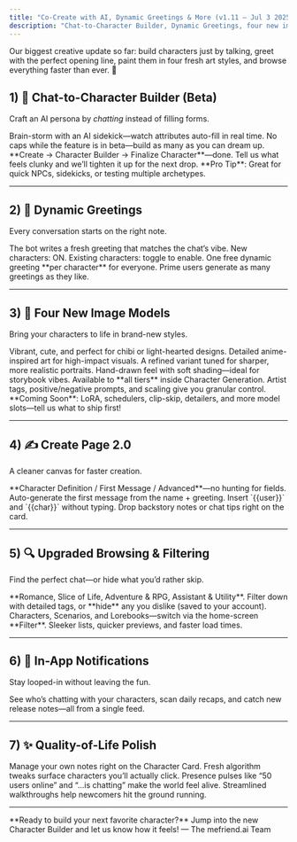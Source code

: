 ```yaml
---
title: "Co-Create with AI, Dynamic Greetings & More (v1.11 – Jul 3 2025)"
description: "Chat-to-Character Builder, Dynamic Greetings, four new image models, a re-imagined Create page, smarter discovery, notifications, and quality-of-life polish."
---
```


<Tabs>
  <Tab title="What's New">
    Our biggest creative update so far: build characters just by talking, greet with the perfect opening line, paint them in four fresh art styles, and browse everything faster than ever. 🚀
  </Tab>
</Tabs>

## 1) 🧠 Chat-to-Character Builder (Beta)

Craft an AI persona by *chatting* instead of filling forms.

<CardGroup cols={2}>
  <Card title="Talk, Don’t Type" icon="chat">
    Brain-storm with an AI sidekick—watch attributes auto-fill in real time.
  </Card>
  <Card title="Zero Limits (for Now)" icon="infinity">
    No caps while the feature is in beta—build as many as you can dream up.
  </Card>
  <Card title="One-Click Finish" icon="check">
    **Create → Character Builder → Finalize Character**—done.
  </Card>
  <Card title="We’re Listening" icon="ear">
    Tell us what feels clunky and we’ll tighten it up for the next drop.
  </Card>
</CardGroup>

<Info>
  **Pro Tip**: Great for quick NPCs, sidekicks, or testing multiple archetypes.
</Info>

---

## 2) 👋 Dynamic Greetings

Every conversation starts on the right note.

<CardGroup cols={2}>
  <Card title="Personalized Intros" icon="sparkles">
    The bot writes a fresh greeting that matches the chat’s vibe.
  </Card>
  <Card title="Default Settings" icon="toggle-right">
    New characters: ON. Existing characters: toggle to enable.
  </Card>
  <Card title="Fair for All" icon="heart">
    One free dynamic greeting **per character** for everyone.
  </Card>
  <Card title="Unlimited for Prime" icon="crown">
    Prime users generate as many greetings as they like.
  </Card>
</CardGroup>

---

## 3) 🎨 Four New Image Models

Bring your characters to life in brand-new styles.

<CardGroup cols={2}>
  <Card title="prefect-pony" icon="image">
    Vibrant, cute, and perfect for chibi or light-hearted designs.
  </Card>
  <Card title="prefect-illustrious" icon="paintbrush">
    Detailed anime-inspired art for high-impact visuals.
  </Card>
  <Card title="prefect-illustrious (handsome)" icon="palette">
    A refined variant tuned for sharper, more realistic portraits.
  </Card>
  <Card title="animagine" icon="magic-wand">
    Hand-drawn feel with soft shading—ideal for storybook vibes.
  </Card>
</CardGroup>

<Check>
  Available to **all tiers** inside Character Generation. Artist tags, positive/negative prompts, and scaling give you granular control.
</Check>

<Info>
  **Coming Soon**: LoRA, schedulers, clip-skip, detailers, and more model slots—tell us what to ship first!
</Info>

---

## 4) ✍️ Create Page 2.0

A cleaner canvas for faster creation.

<CardGroup cols={2}>
  <Card title="Three Clear Sections" icon="layout-grid">
    **Character Definition / First Message / Advanced**—no hunting for fields.
  </Card>
  <Card title="✨ Help Me Write" icon="wand-magic-sparkles">
    Auto-generate the first message from the name + greeting.
  </Card>
  <Card title="One-Tap Macros" icon="bolt">
    Insert `{{user}}` and `{{char}}` without typing.
  </Card>
  <Card title="Creator’s Comment" icon="message-square">
    Drop backstory notes or chat tips right on the card.
  </Card>
</CardGroup>

---

## 5) 🔍 Upgraded Browsing & Filtering

Find the perfect chat—or hide what you’d rather skip.

<CardGroup cols={2}>
  <Card title="New Categories" icon="bookmark">
    **Romance, Slice of Life, Adventure & RPG, Assistant & Utility**.
  </Card>
  <Card title="Precision Tags" icon="target">
    Filter down with detailed tags, or **hide** any you dislike (saved to your account).
  </Card>
  <Card title="Unified Picker" icon="folder-open">
    Characters, Scenarios, and Lorebooks—switch via the home-screen **Filter**.
  </Card>
  <Card title="Snapshot UI" icon="sparkles">
    Sleeker lists, quicker previews, and faster load times.
  </Card>
</CardGroup>

---

## 6) 🔔 In-App Notifications

Stay looped-in without leaving the fun.

<Check>
  See who’s chatting with your characters, scan daily recaps, and catch new release notes—all from a single feed.
</Check>

---

## 7) ✨ Quality-of-Life Polish

<CardGroup cols={2}>
  <Card title="Edit / Delete Comments" icon="edit-3">
    Manage your own notes right on the Character Card.
  </Card>
  <Card title="Smarter Recommendations" icon="wand-magic-sparkles">
    Fresh algorithm tweaks surface characters you’ll actually click.
  </Card>
  <Card title="Live Activity" icon="activity">
    Presence pulses like “50 users online” and “…is chatting” make the world feel alive.
  </Card>
  <Card title="Better Tutorials" icon="book-open">
    Streamlined walkthroughs help newcomers hit the ground running.
  </Card>
</CardGroup>

---

<Note>
  **Ready to build your next favorite character?** Jump into the new Character Builder and let us know how it feels! — The mefriend.ai Team
</Note>
